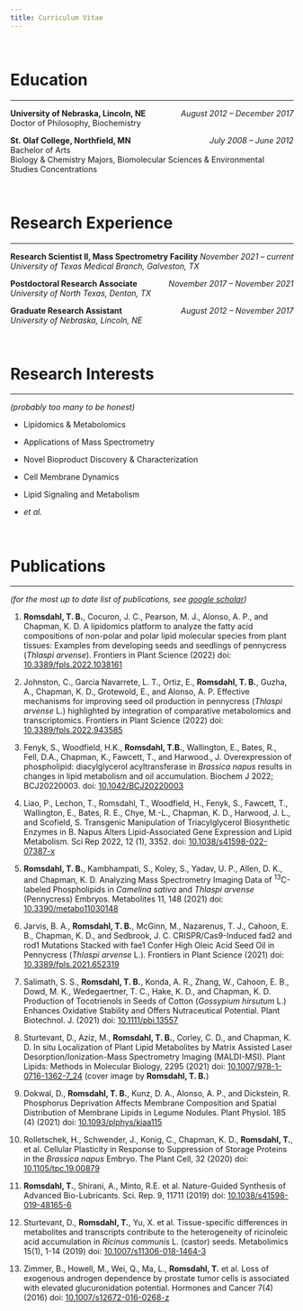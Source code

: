 ```yaml
---
title: Curriculum Vitae
---
```


<br>

# Education

---

**University of Nebraska, Lincoln, NE** [*August 2012 – December 2017*]{style="float:right"}  
Doctor of Philosophy, Biochemistry  

**St. Olaf College, Northfield, MN** [*July 2008 – June 2012*]{style="float:right"}  
Bachelor of Arts  
Biology & Chemistry Majors, Biomolecular Sciences & Environmental Studies Concentrations

<br>

# Research Experience

---

**Research Scientist II, Mass Spectrometry Facility** [*November 2021 – current*]{style="float:right"}  
*University of Texas Medical Branch, Galveston, TX*


**Postdoctoral Research Associate** [*November 2017 – November 2021*]{style="float:right"}  
*University of North Texas, Denton, TX*

**Graduate Research Assistant** [*August 2012 – November 2017*]{style="float:right"}  
*University of Nebraska, Lincoln, NE*

<br>

# Research Interests  

---

*(probably too many to be honest)*

+ Lipidomics & Metabolomics  

+ Applications of Mass Spectrometry  

+ Novel Bioproduct Discovery & Characterization  

+ Cell Membrane Dynamics  

+ Lipid Signaling and Metabolism  

+ *et al.*  

<br>

# Publications  

---

*(for the most up to date list of publications, see [google scholar](https://scholar.google.com/citations?user=0YJrauUAAAAJ&hl=en&oi=ao))*  

1. **Romsdahl, T. B.**, Cocuron, J. C., Pearson, M. J., Alonso, A. P., and Chapman, K. D. A lipidomics platform to analyze the fatty acid compositions of non-polar and polar lipid molecular species from plant tissues: Examples from developing seeds and seedlings of pennycress (*Thlaspi arvense*). Frontiers in Plant Science (2022) doi: [10.3389/fpls.2022.1038161](https://doi.org/10.3389/fpls.2022.1038161)

1. Johnston, C., Garcia Navarrete, L. T., Ortiz, E., **Romsdahl, T. B.**, Guzha, A., Chapman, K. D., Grotewold, E., and Alonso, A. P. Effective mechanisms for improving seed oil production in pennycress (*Thlaspi arvense* L.) highlighted by integration of comparative metabolomics and transcriptomics. Frontiers in Plant Science (2022) doi: [10.3389/fpls.2022.943585](https://doi.org/10.3389/fpls.2022.943585)

1. Fenyk, S., Woodfield, H.K., **Romsdahl, T.B.**, Wallington, E., Bates, R., Fell, D.A., Chapman, K., Fawcett, T., and Harwood., J. Overexpression of phospholipid: diacylglycerol acyltransferase in *Brassica napus* results in changes in lipid metabolism and oil accumulation. Biochem J 2022; BCJ20220003. doi: [10.1042/BCJ20220003](https://doi.org/10.1042/BCJ20220003)  

1. Liao, P., Lechon, T., Romsdahl, T., Woodfield, H., Fenyk, S., Fawcett, T., Wallington, E., Bates, R. E., Chye, M.-L., Chapman, K. D., Harwood, J. L., and Scofield, S. Transgenic Manipulation of Triacylglycerol Biosynthetic Enzymes in B. Napus Alters Lipid-Associated Gene Expression and Lipid Metabolism. Sci Rep 2022, 12 (1), 3352. doi: [10.1038/s41598-022-07387-x](https://doi.org/10.1038/s41598-022-07387-x)  

1. **Romsdahl, T. B.**, Kambhampati, S., Koley, S., Yadav, U. P., Allen, D. K., and Chapman, K. D. Analyzing Mass Spectrometry Imaging Data of ^13^C-labeled Phospholipids in *Camelina sativa* and *Thlaspi arvense* (Pennycress) Embryos. Metabolites 11, 148 (2021) doi: [10.3390/metabo11030148](https://doi.org/10.3390/metabo11030148)  

2. Jarvis, B. A., **Romsdahl, T. B.**, McGinn, M., Nazarenus, T. J., Cahoon, E. B., Chapman, K. D., and Sedbrook, J. C. CRISPR/Cas9-Induced fad2 and rod1 Mutations Stacked with fae1 Confer High Oleic Acid Seed Oil in Pennycress (*Thlaspi arvense* L.). Frontiers in Plant Science (2021) doi: [10.3389/fpls.2021.652319](https://doi.org/10.3389/fpls.2021.652319)  

3. Salimath, S. S., **Romsdahl, T. B.**, Konda, A. R., Zhang, W., Cahoon, E. B., Dowd, M. K., Wedegaertner, T. C., Hake, K. D., and Chapman, K. D. Production of Tocotrienols in Seeds of Cotton (*Gossypium hirsutum* L.) Enhances Oxidative Stability and Offers Nutraceutical Potential. Plant Biotechnol. J. (2021) doi: [10.1111/pbi.13557](https://doi.org/10.1111/pbi.13557)  

4. Sturtevant, D., Aziz, M., **Romsdahl, T. B.**, Corley, C. D., and Chapman, K. D. In situ Localization of Plant Lipid Metabolites by Matrix Assisted Laser Desorption/Ionization-Mass Spectrometry Imaging (MALDI-MSI). Plant Lipids: Methods in Molecular Biology, 2295 (2021) doi: [10.1007/978-1-0716-1362-7_24](https://doi.org/10.1007/978-1-0716-1362-7\_24) (cover image by **Romsdahl, T. B.**)  

5. Dokwal, D., **Romsdahl, T. B.**, Kunz, D. A., Alonso, A. P., and Dickstein, R. Phosphorus Deprivation Affects Membrane Composition and Spatial Distribution of Membrane Lipids in Legume Nodules. Plant Physiol. 185 (4) (2021) doi: [10.1093/plphys/kiaa115](https://doi.org/10.1093/plphys/kiaa115)  

6. Rolletschek, H., Schwender, J., Konig, C., Chapman, K. D., **Romsdahl, T.**, et al. Cellular Plasticity in Response to Suppression of Storage Proteins in the *Brassica napus* Embryo. The Plant Cell, 32 (2020) doi: [10.1105/tpc.19.00879](https://doi.org/10.1105/tpc.19.00879)  

7. **Romsdahl, T.**, Shirani, A., Minto, R.E. et al. Nature-Guided Synthesis of Advanced Bio-Lubricants. Sci. Rep. 9, 11711 (2019) doi: [10.1038/s41598-019-48165-6](https://doi.org/10.1038/s41598-019-48165-6)  

8. Sturtevant, D., **Romsdahl, T.**, Yu, X. et al. Tissue-specific differences in metabolites and transcripts contribute to the heterogeneity of ricinoleic acid accumulation in *Ricinus communis* L. (castor) seeds. Metabolimics 15(1), 1-14 (2019) doi: [10.1007/s11306-018-1464-3](https://doi.org/10.1007/s11306-018-1464-3)  

9. Zimmer, B., Howell, M., Wei, Q., Ma, L., **Romsdahl, T.** et al. Loss of exogenous androgen dependence by prostate tumor cells is associated with elevated glucuronidation potential. Hormones and Cancer 7(4) (2016) doi: [10.1007/s12672-016-0268-z](https://doi.org/10.1007/s12672-016-0268-z)
